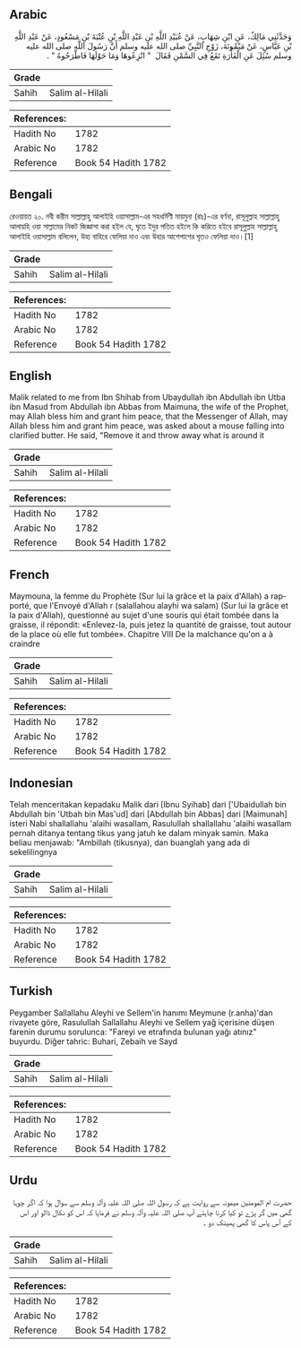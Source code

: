 ## Arabic


<div dir="rtl" lang="ar" style={{fontSize:'larger',backgroundColor:'#f8f9fa',padding:20}}>
وَحَدَّثَنِي مَالِكٌ، عَنِ ابْنِ شِهَابٍ، عَنْ عُبَيْدِ اللَّهِ بْنِ عَبْدِ اللَّهِ بْنِ عُتْبَةَ بْنِ مَسْعُودٍ، عَنْ عَبْدِ اللَّهِ بْنِ عَبَّاسٍ، عَنْ مَيْمُونَةَ، زَوْجِ النَّبِيِّ صلى الله عليه وسلم أَنَّ رَسُولَ اللَّهِ صلى الله عليه وسلم سُئِلَ عَنِ الْفَأْرَةِ تَقَعُ فِي السَّمْنِ فَقَالَ ‏ "‏ انْزِعُوهَا وَمَا حَوْلَهَا فَاطْرَحُوهُ ‏"‏ ‏.‏
</div>
<div style={{backgroundColor:'#f8f9fa',padding:20, marginBottom: 10}}><table> <thead> <tr> <th>Grade</th> <th></th> </tr> </thead> <tbody> <tr><td>Sahih</td><td>Salim al-Hilali</td></tr></tbody></table><table> <thead> <tr> <th>References:</th> <th></th> </tr> </thead> <tbody><tr><td>Hadith No</td><td>1782</td></tr><tr><td>Arabic No</td><td>1782</td></tr><tr><td>Reference</td><td>Book 54 Hadith 1782</td></tr></tbody></table></div>

## Bengali


<div dir="ltr" lang="bn" style={{fontSize:'larger',backgroundColor:'#f8f9fa',padding:20}}>
রেওয়ায়ত ২০. নবী করীম সাল্লাল্লাহু আলাইহি ওয়াসাল্লাম-এর সহধর্মিণী মায়মুনা (রাঃ)-এর বর্ণনা, রাসূলুল্লাহ সাল্লাল্লাহু আলায়হি ওয়া সাল্লামের নিকট জিজ্ঞাসা করা হইল যে, ঘৃতে ইদুর পতিত হইলে কি করিতে হইবে রাসূলুল্লাহ সাল্লাল্লাহু আলাইহি ওয়াসাল্লাম বলিলেন, উহা বাহিরে ফেলিয়া দাও এবং উহার আশেপাশের ঘৃতও ফেলিয়া দাও।[1]
</div>
<div style={{backgroundColor:'#f8f9fa',padding:20, marginBottom: 10}}><table> <thead> <tr> <th>Grade</th> <th></th> </tr> </thead> <tbody> <tr><td>Sahih</td><td>Salim al-Hilali</td></tr></tbody></table><table> <thead> <tr> <th>References:</th> <th></th> </tr> </thead> <tbody><tr><td>Hadith No</td><td>1782</td></tr><tr><td>Arabic No</td><td>1782</td></tr><tr><td>Reference</td><td>Book 54 Hadith 1782</td></tr></tbody></table></div>

## English


<div dir="ltr" lang="en" style={{fontSize:'larger',backgroundColor:'#f8f9fa',padding:20}}>
Malik related to me from Ibn Shihab from Ubaydullah ibn Abdullah ibn Utba ibn Masud from Abdullah ibn Abbas from Maimuna, the wife of the Prophet, may Allah bless him and grant him peace, that the Messenger of Allah, may Allah bless him and grant him peace, was asked about a mouse falling into clarified butter. He said, "Remove it and throw away what is around it
</div>
<div style={{backgroundColor:'#f8f9fa',padding:20, marginBottom: 10}}><table> <thead> <tr> <th>Grade</th> <th></th> </tr> </thead> <tbody> <tr><td>Sahih</td><td>Salim al-Hilali</td></tr></tbody></table><table> <thead> <tr> <th>References:</th> <th></th> </tr> </thead> <tbody><tr><td>Hadith No</td><td>1782</td></tr><tr><td>Arabic No</td><td>1782</td></tr><tr><td>Reference</td><td>Book 54 Hadith 1782</td></tr></tbody></table></div>

## French


<div dir="ltr" lang="fr" style={{fontSize:'larger',backgroundColor:'#f8f9fa',padding:20}}>
Maymouna, la femme du Prophète (Sur lui la grâce et la paix d'Allah) a rapporté, que l'Envoyé d'Allah r (salallahou alayhi wa salam) (Sur lui la grâce et la paix d'Allah), questionné au sujet d'une souris qui était tombée dans la graisse, il répondit: «Enlevez-la, puis jetez la quantité de graisse, tout autour de la place où elle fut tombée». Chapitre VIII De la malchance qu'on a à craindre
</div>
<div style={{backgroundColor:'#f8f9fa',padding:20, marginBottom: 10}}><table> <thead> <tr> <th>Grade</th> <th></th> </tr> </thead> <tbody> <tr><td>Sahih</td><td>Salim al-Hilali</td></tr></tbody></table><table> <thead> <tr> <th>References:</th> <th></th> </tr> </thead> <tbody><tr><td>Hadith No</td><td>1782</td></tr><tr><td>Arabic No</td><td>1782</td></tr><tr><td>Reference</td><td>Book 54 Hadith 1782</td></tr></tbody></table></div>

## Indonesian


<div dir="ltr" lang="id" style={{fontSize:'larger',backgroundColor:'#f8f9fa',padding:20}}>
Telah menceritakan kepadaku Malik dari [Ibnu Syihab] dari ['Ubaidullah bin Abdullah bin 'Utbah bin Mas'ud] dari [Abdullah bin Abbas] dari [Maimunah] isteri Nabi shallallahu 'alaihi wasallam, Rasulullah shallallahu 'alaihi wasallam pernah ditanya tentang tikus yang jatuh ke dalam minyak samin. Maka beliau menjawab: "Ambillah (tikusnya), dan buanglah yang ada di sekelilingnya
</div>
<div style={{backgroundColor:'#f8f9fa',padding:20, marginBottom: 10}}><table> <thead> <tr> <th>Grade</th> <th></th> </tr> </thead> <tbody> <tr><td>Sahih</td><td>Salim al-Hilali</td></tr></tbody></table><table> <thead> <tr> <th>References:</th> <th></th> </tr> </thead> <tbody><tr><td>Hadith No</td><td>1782</td></tr><tr><td>Arabic No</td><td>1782</td></tr><tr><td>Reference</td><td>Book 54 Hadith 1782</td></tr></tbody></table></div>

## Turkish


<div dir="ltr" lang="tr" style={{fontSize:'larger',backgroundColor:'#f8f9fa',padding:20}}>
Peygamber Sallallahu Aleyhi ve Sellem'in hanımı Meymune (r.anha)'dan rivayete göre, Rasulullah Sallallahu Aleyhi ve Sellem yağ içerisine düşen farenin durumu sorulunca: "Fareyi ve etrafında bulunan yağı atınız" buyurdu. Diğer tahric: Buhari, Zebaih ve Sayd
</div>
<div style={{backgroundColor:'#f8f9fa',padding:20, marginBottom: 10}}><table> <thead> <tr> <th>Grade</th> <th></th> </tr> </thead> <tbody> <tr><td>Sahih</td><td>Salim al-Hilali</td></tr></tbody></table><table> <thead> <tr> <th>References:</th> <th></th> </tr> </thead> <tbody><tr><td>Hadith No</td><td>1782</td></tr><tr><td>Arabic No</td><td>1782</td></tr><tr><td>Reference</td><td>Book 54 Hadith 1782</td></tr></tbody></table></div>

## Urdu


<div dir="rtl" lang="ur" style={{fontSize:'larger',backgroundColor:'#f8f9fa',padding:20}}>
حضرت ام المومنین میمونہ سے روایت ہے کہ رسول اللہ صلی اللہ علیہ وآلہ وسلم سے سوال ہوا کہ اگر چوہا گھی میں گر پڑے تو کیا کرنا چاہئے آپ صلی اللہ علیہ وآلہ وسلم نے فرمایا کہ اس کو نکال ڈالو اور اس کے آس پاس کا گھی پھینک دو ۔
</div>
<div style={{backgroundColor:'#f8f9fa',padding:20, marginBottom: 10}}><table> <thead> <tr> <th>Grade</th> <th></th> </tr> </thead> <tbody> <tr><td>Sahih</td><td>Salim al-Hilali</td></tr></tbody></table><table> <thead> <tr> <th>References:</th> <th></th> </tr> </thead> <tbody><tr><td>Hadith No</td><td>1782</td></tr><tr><td>Arabic No</td><td>1782</td></tr><tr><td>Reference</td><td>Book 54 Hadith 1782</td></tr></tbody></table></div>